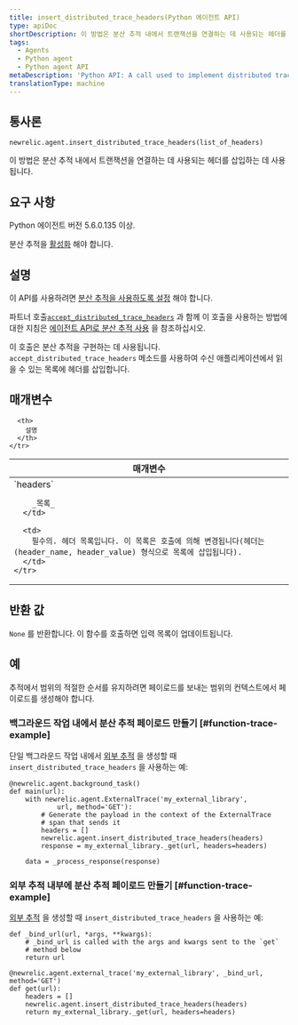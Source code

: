 ```yaml
---
title: insert_distributed_trace_headers(Python 에이전트 API)
type: apiDoc
shortDescription: 이 방법은 분산 추적 내에서 트랜잭션을 연결하는 데 사용되는 헤더를 삽입하는 데 사용됩니다.
tags:
  - Agents
  - Python agent
  - Python agent API
metaDescription: 'Python API: A call used to implement distributed tracing.'
translationType: machine
---
```


## 통사론

```
newrelic.agent.insert_distributed_trace_headers(list_of_headers)
```

이 방법은 분산 추적 내에서 트랜잭션을 연결하는 데 사용되는 헤더를 삽입하는 데 사용됩니다.

## 요구 사항

Python 에이전트 버전 5.6.0.135 이상.

분산 추적을 [활성화](/docs/enable-distributed-tracing#python) 해야 합니다.

## 설명

이 API를 사용하려면 [분산 추적을 사용하도록 설정](/docs/enable-distributed-tracing) 해야 합니다.

파트너 호출[`accept_distributed_trace_headers`](/docs/agents/python-agent/python-agent-api/acceptdistributedtraceheaders-python-agent-api) 과 함께 이 호출을 사용하는 방법에 대한 지침은 [에이전트 API로 분산 추적 사용](/docs/enable-distributed-tracing#agent-apis) 을 참조하십시오.

이 호출은 분산 추적을 구현하는 데 사용됩니다. `accept_distributed_trace_headers` 메소드를 사용하여 수신 애플리케이션에서 읽을 수 있는 목록에 헤더를 삽입합니다.

## 매개변수

<table>
  <thead>
    <tr>
      <th width="25%">
        매개변수
      </th>

      <th>
        설명
      </th>
    </tr>
  </thead>

  <tbody>
    <tr>
      <td>
        `headers`

        _목록_
      </td>

      <td>
        필수의. 헤더 목록입니다. 이 목록은 호출에 의해 변경됩니다(헤더는 (header_name, header_value) 형식으로 목록에 삽입됩니다).
      </td>
    </tr>
  </tbody>
</table>

## 반환 값

`None` 를 반환합니다. 이 함수를 호출하면 입력 목록이 업데이트됩니다.

## 예

<Callout variant="important">
  추적에서 범위의 적절한 순서를 유지하려면 페이로드를 보내는 범위의 컨텍스트에서 페이로드를 생성해야 합니다.
</Callout>

### 백그라운드 작업 내에서 분산 추적 페이로드 만들기 [#function-trace-example]

단일 백그라운드 작업 내에서 [외부 추적](/docs/agents/python-agent/python-agent-api/external-trace) 을 생성할 때 `insert_distributed_trace_headers` 을 사용하는 예:

```
@newrelic.agent.background_task()
def main(url):
    with newrelic.agent.ExternalTrace('my_external_library',
            url, method='GET'):
        # Generate the payload in the context of the ExternalTrace
        # span that sends it
        headers = []
        newrelic.agent.insert_distributed_trace_headers(headers)
        response = my_external_library._get(url, headers=headers)

    data = _process_response(response)
```

### 외부 추적 내부에 분산 추적 페이로드 만들기 [#function-trace-example]

[외부 추적](/docs/agents/python-agent/python-agent-api/external-trace) 을 생성할 때 `insert_distributed_trace_headers` 을 사용하는 예:

```
def _bind_url(url, *args, **kwargs):
    # _bind_url is called with the args and kwargs sent to the `get`
    # method below
    return url

@newrelic.agent.external_trace('my_external_library', _bind_url, method='GET')
def get(url):
    headers = []
    newrelic.agent.insert_distributed_trace_headers(headers)
    return my_external_library._get(url, headers=headers)
```